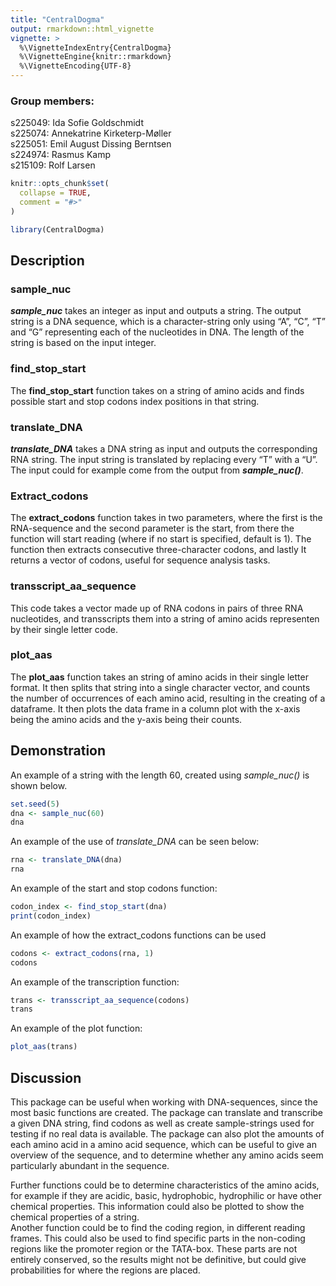 ```yaml
---
title: "CentralDogma"
output: rmarkdown::html_vignette
vignette: >
  %\VignetteIndexEntry{CentralDogma}
  %\VignetteEngine{knitr::rmarkdown}
  %\VignetteEncoding{UTF-8}
---
```


### Group members:

s225049: Ida Sofie Goldschmidt\
s225074: Annekatrine Kirketerp-Møller\
s225051: Emil August Dissing Berntsen\
s224974: Rasmus Kamp\
s215109: Rolf Larsen

```r
knitr::opts_chunk$set(
  collapse = TRUE,
  comment = "#>"
)
```

```r
library(CentralDogma)
```

## Description

### sample_nuc

***sample_nuc*** takes an integer as input and outputs a string. The output string is a DNA sequence, which is a character-string only using "A", "C", "T" and "G" representing each of the nucleotides in DNA. The length of the string is based on the input integer.

### find_stop_start

The **find_stop_start** function takes on a string of amino acids and finds possible start and stop codons index positions in that string.

### translate_DNA

***translate_DNA*** takes a DNA string as input and outputs the corresponding RNA string. The input string is translated by replacing every "T" with a "U". The input could for example come from the output from ***sample_nuc()***.

### Extract_codons

The **extract_codons** function takes in two parameters, where the first is the RNA-sequence and the second parameter is the start, from there the function will start reading (where if no start is specified, default is 1). The function then extracts consecutive three-character codons, and lastly It returns a vector of codons, useful for sequence analysis tasks.

### transscript_aa_sequence

This code takes a vector made up of RNA codons in pairs of three RNA nucleotides, and transscripts them into a string of amino acids representen by their single letter code.

### plot_aas

The **plot_aas** function takes an string of amino acids in their single letter format. It then splits that string into a single character vector, and counts the number of occurrences of each amino acid, resulting in the creating of a dataframe. It then plots the data frame in a column plot with the x-axis being the amino acids and the y-axis being their counts.

## Demonstration

An example of a string with the length 60, created using *sample_nuc()* is shown below.

```r
set.seed(5)
dna <- sample_nuc(60)
dna
```

An example of the use of *translate_DNA* can be seen below:

```r
rna <- translate_DNA(dna)
rna
```

An example of the start and stop codons function:

```r
codon_index <- find_stop_start(dna)
print(codon_index)
```

An example of how the extract_codons functions can be used

```r
codons <- extract_codons(rna, 1)
codons
```

An example of the transcription function:

```r
trans <- transscript_aa_sequence(codons)
trans
```

An example of the plot function:

```r
plot_aas(trans)
```

## Discussion

This package can be useful when working with DNA-sequences, since the most basic functions are created. The package can translate and transcribe a given DNA string, find codons as well as create sample-strings used for testing if no real data is available. The package can also plot the amounts of each amino acid in a amino acid sequence, which can be useful to give an overview of the sequence, and to determine whether any amino acids seem particularly abundant in the sequence.

Further functions could be to determine characteristics of the amino acids, for example if they are acidic, basic, hydrophobic, hydrophilic or have other chemical properties. This information could also be plotted to show the chemical properties of a string.\
Another function could be to find the coding region, in different reading frames. This could also be used to find specific parts in the non-coding regions like the promoter region or the TATA-box. These parts are not entirely conserved, so the results might not be definitive, but could give probabilities for where the regions are placed.

